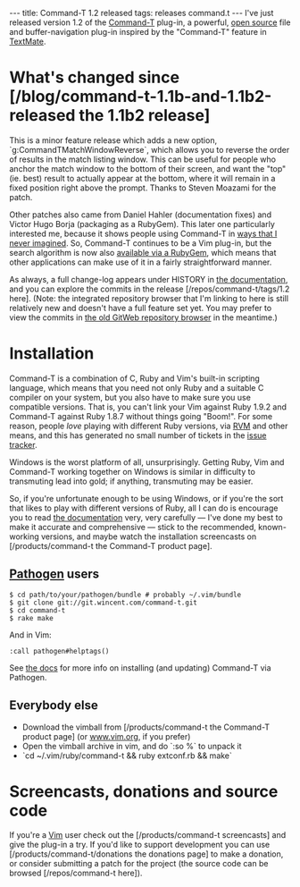 ---
title: Command-T 1.2 released
tags: releases command.t
---
I've just released version 1.2 of the [[Command-T]] plug-in, a powerful, [[open source]] file and buffer-navigation plug-in inspired by the "Command-T" feature in [[TextMate]].

= What's changed since [/blog/command-t-1.1b-and-1.1b2-released the 1.1b2 release] =

This is a minor feature release which adds a new option, `g:CommandTMatchWindowReverse`, which allows you to reverse the order of results in the match listing window. This can be useful for people who anchor the match window to the bottom of their screen, and want the "top" (ie. best) result to actually appear at the bottom, where it will remain in a fixed position right above the prompt. Thanks to Steven Moazami for the patch.

Other patches also came from Daniel Hahler (documentation fixes) and Victor Hugo Borja (packaging as a RubyGem). This later one particularly interested me, because it shows people using Command-T in [https://github.com/vic/mrT ways that I never imagined]. So, Command-T continues to be a Vim plug-in, but the search algorithm is now also  [http://rubygems.org/gems/command-t available via a RubyGem], which means that other applications can make use of it in a fairly straightforward manner.

As always, a full change-log appears under HISTORY in [http://git.wincent.com/command-t.git/blob_plain/1.2:/doc/README.txt the documentation], and you can explore the commits in the release [/repos/command-t/tags/1.2 here]. (Note: the integrated repository browser that I'm linking to here is still relatively new and doesn't have a full feature set yet. You may prefer to view the commits in [http://git.wincent.com/command-t.git/shortlog/refs/tags/1.2 the old GitWeb repository browser] in the meantime.)

= Installation =

Command-T is a combination of C, Ruby and Vim's built-in scripting language, which means that you need not only Ruby and a suitable C compiler on your system, but you also have to make sure you use compatible versions. That is, you can't link your Vim against Ruby 1.9.2 and Command-T against Ruby 1.8.7 without things going "Boom!". For some reason, people ''love'' playing with different Ruby versions, via [[RVM]] and other means, and this has generated no small number of tickets in the [[issue tracker]].

Windows is the worst platform of all, unsurprisingly. Getting Ruby, Vim and Command-T working together on Windows is similar in difficulty to transmuting lead into gold; if anything, transmuting may be easier.

So, if you're unfortunate enough to be using Windows, or if you're the sort that likes to play with different versions of Ruby, all I can do is encourage you to read [http://git.wincent.com/command-t.git/blob_plain/HEAD:/README.txt the documentation] very, very carefully &mdash; I've done my best to make it accurate and comprehensive &mdash; stick to the recommended, known-working versions, and maybe watch the installation screencasts on [/products/command-t the Command-T product page].

== [[Pathogen]] users ==

<pre lang="shell">$ cd path/to/your/pathogen/bundle # probably ~/.vim/bundle
$ git clone git://git.wincent.com/command-t.git
$ cd command-t
$ rake make</pre>

And in Vim:

 :call pathogen#helptags()

See [http://git.wincent.com/command-t.git/blob_plain/HEAD:/README.txt the docs] for more info on installing (and updating) Command-T via Pathogen.

== Everybody else ==

* Download the vimball from [/products/command-t the Command-T product page] (or [http://www.vim.org/scripts/script.php?script_id=3025 www.vim.org], if you prefer)
* Open the vimball archive in vim, and do `:so %` to unpack it
* `cd ~/.vim/ruby/command-t && ruby extconf.rb && make`

= Screencasts, donations and source code =

If you're a [[Vim]] user check out the [/products/command-t screencasts] and give the plug-in a try. If you'd like to support development you can use [/products/command-t/donations the donations page] to make a donation, or consider submitting a patch for the project (the source code can be browsed [/repos/command-t here]).
